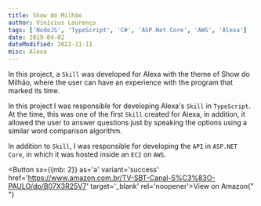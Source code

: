 ```yaml
---
title: Show do Milhão
author: Vinícius Lourenço
tags: ['NodeJS', 'TypeScript', 'C#', 'ASP.Net Core', 'AWS', 'Alexa']
date: 2019-04-02
dateModified: 2022-11-11
misc: Alexa
---
```


In this project, a `Skill` was developed for Alexa with the theme of Show do Milhão,
where the user can have an experience with the program that marked its time.

In this project I was responsible for developing Alexa's `Skill` in `TypeScript`.
At the time, this was one of the first `Skill` created for Alexa, in addition, it allowed the user to
answer questions just by speaking the options using a similar word comparison algorithm.

In addition to `Skill`, I was responsible for developing the `API` in `ASP.NET Core`, in which it was hosted
inside an `EC2` on `AWS`.

<Button sx={{mb: 2}} as='a' variant='success' href='https://www.amazon.com.br/TV-SBT-Canal-S%C3%83O-PAULO/dp/B07X3R25V7' target='_blank' rel='noopener'>View on Amazon</Button>{" "}
